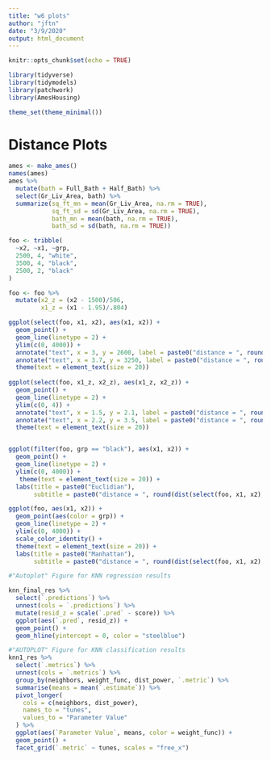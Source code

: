 ```yaml
---
title: "w6 plots"
author: "jftn"
date: "3/9/2020"
output: html_document
---
```


```r
knitr::opts_chunk$set(echo = TRUE)

library(tidyverse)
library(tidymodels)
library(patchwork)
library(AmesHousing)

theme_set(theme_minimal())

```

# Distance Plots

```r
ames <- make_ames()
names(ames)
ames %>% 
  mutate(bath = Full_Bath + Half_Bath) %>% 
  select(Gr_Liv_Area, bath) %>% 
  summarize(sq_ft_mn = mean(Gr_Liv_Area, na.rm = TRUE),
            sq_ft_sd = sd(Gr_Liv_Area, na.rm = TRUE),
            bath_mn = mean(bath, na.rm = TRUE),
            bath_sd = sd(bath, na.rm = TRUE))

foo <- tribble(
  ~x2, ~x1, ~grp,
  2500, 4, "white",
  3500, 4, "black",
  2500, 2, "black"
)

foo <- foo %>% 
  mutate(x2_z = (x2 - 1500)/506,
         x1_z = (x1 - 1.95)/.804)

ggplot(select(foo, x1, x2), aes(x1, x2)) +
  geom_point() + 
  geom_line(linetype = 2) + 
  ylim(c(0, 4000)) +
  annotate("text", x = 3, y = 2600, label = paste0("distance = ", round(dist(select(foo, x1, x2))[2], 2)), size = 6) +
  annotate("text", x = 3.7, y = 3250, label = paste0("distance = ", round(dist(select(foo, x1, x2))[1], 2)), size = 6) +
  theme(text = element_text(size = 20))
 
ggplot(select(foo, x1_z, x2_z), aes(x1_z, x2_z)) +
  geom_point() + 
  geom_line(linetype = 2) + 
  ylim(c(0, 4)) +
  annotate("text", x = 1.5, y = 2.1, label = paste0("distance = ", round(dist(select(foo, x1_z, x2_z))[2], 1)), size = 6) +
  annotate("text", x = 2.2, y = 3.5, label = paste0("distance = ", round(dist(select(foo, x1_z, x2_z))[1], 2)), size = 6) +
  theme(text = element_text(size = 20))


ggplot(filter(foo, grp == "black"), aes(x1, x2)) +
  geom_point() + 
  geom_line(linetype = 2) +
  ylim(c(0, 4000)) +
   theme(text = element_text(size = 20)) +
  labs(title = paste0("Euclidian"), 
       subtitle = paste0("distance = ", round(dist(select(foo, x1, x2), method = "euclidian")[3], 3)))

ggplot(foo, aes(x1, x2)) +
  geom_point(aes(color = grp)) + 
  geom_line(linetype = 2) +
  ylim(c(0, 4000)) +
  scale_color_identity() +
  theme(text = element_text(size = 20)) +
  labs(title = paste0("Manhattan"), 
       subtitle = paste0("distance = ", round(dist(select(foo, x1, x2), method = "manhattan")[3], 1)))

```

```r
#"Autoplot" Figure for KNN regression results

knn_final_res %>%
  select(`.predictions`) %>%
  unnest(cols = `.predictions`) %>%
  mutate(resid_z = scale(`.pred` - score)) %>%
  ggplot(aes(`.pred`, resid_z)) +
  geom_point() +
  geom_hline(yintercept = 0, color = "steelblue")
```

```r
#"AUTOPLOT" Figure for KNN classification results
knn1_res %>% 
  select(`.metrics`) %>% 
  unnest(cols = `.metrics`) %>% 
  group_by(neighbors, weight_func, dist_power, `.metric`) %>%
  summarise(means = mean(`.estimate`)) %>%  
  pivot_longer(
    cols = c(neighbors, dist_power),
    names_to = "tunes",
    values_to = "Parameter Value" 
  ) %>% 
  ggplot(aes(`Parameter Value`, means, color = weight_func)) +
  geom_point() +
  facet_grid(`.metric` ~ tunes, scales = "free_x")
```

